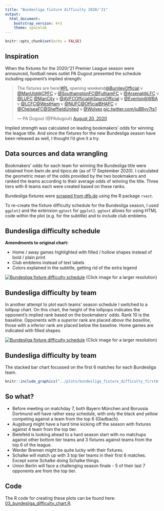 ```yaml
---
title: "Bundesliga fixture difficulty 2020/'21"
output: 
  html_document:
    bootstrap_version: 4+3
    theme: spacelab
---
```


```r
knitr::opts_chunk$set(echo = FALSE)
```

## Inspiration

When the fixtures for the 2020/'21 Premier League season were announced, football news outlet PA Dugout presented the schedule including opponent's implied strength:

<blockquote class="twitter-tweet"><p lang="und" dir="ltr">The fixtures are here!<a href="https://twitter.com/hashtag/PL?src=hash&amp;ref_src=twsrc%5Etfw">#PL</a> opening weekend<a href="https://twitter.com/BurnleyOfficial?ref_src=twsrc%5Etfw">@BurnleyOfficial</a> v <a href="https://twitter.com/ManUtd?ref_src=twsrc%5Etfw">@ManUtd</a><a href="https://twitter.com/CPFC?ref_src=twsrc%5Etfw">@CPFC</a> v <a href="https://twitter.com/SouthamptonFC?ref_src=twsrc%5Etfw">@SouthamptonFC</a><a href="https://twitter.com/FulhamFC?ref_src=twsrc%5Etfw">@FulhamFC</a> v <a href="https://twitter.com/Arsenal?ref_src=twsrc%5Etfw">@Arsenal</a><a href="https://twitter.com/LFC?ref_src=twsrc%5Etfw">@LFC</a> v <a href="https://twitter.com/LUFC?ref_src=twsrc%5Etfw">@LUFC</a> <a href="https://twitter.com/ManCity?ref_src=twsrc%5Etfw">@ManCity</a> v <a href="https://twitter.com/AVFCOfficial?ref_src=twsrc%5Etfw">@AVFCOfficial</a><a href="https://twitter.com/SpursOfficial?ref_src=twsrc%5Etfw">@SpursOfficial</a> v <a href="https://twitter.com/Everton?ref_src=twsrc%5Etfw">@Everton</a><a href="https://twitter.com/WBA?ref_src=twsrc%5Etfw">@WBA</a> v <a href="https://twitter.com/LCFC?ref_src=twsrc%5Etfw">@LCFC</a><a href="https://twitter.com/WestHam?ref_src=twsrc%5Etfw">@WestHam</a> v <a href="https://twitter.com/NUFC?ref_src=twsrc%5Etfw">@NUFC</a><a href="https://twitter.com/OfficialBHAFC?ref_src=twsrc%5Etfw">@OfficialBHAFC</a> v <a href="https://twitter.com/ChelseaFC?ref_src=twsrc%5Etfw">@ChelseaFC</a><a href="https://twitter.com/SheffieldUnited?ref_src=twsrc%5Etfw">@SheffieldUnited</a> v <a href="https://twitter.com/Wolves?ref_src=twsrc%5Etfw">@Wolves</a> <a href="https://t.co/juBByv7ts1">pic.twitter.com/juBByv7ts1</a></p>&mdash; PA Dugout (@PAdugout) <a href="https://twitter.com/PAdugout/status/1296356907024695302?ref_src=twsrc%5Etfw">August 20, 2020</a></blockquote> <script async src="https://platform.twitter.com/widgets.js" charset="utf-8"></script>

Implied strength was calculated on leading bookmakers' odds for winning the league title. And since the fixtures for the new Bundesliga season have been released as well, I thought I'd give it a try.


## Data sources and data wrangling

Bookmakers' odds for each team for winning the Bundesliga title were obtained from bwin.de and tipico.de (as of 17 September 2020). I calculated the geometric mean of the odds provided by the two bookmakers and ranked the teams according to their average odds of winning the title. Three tiers with 6 teams each were created based on these ranks.

Bundesliga fixtures were [scraped from dfb.de](../R/01_scrape_bundesliga_fixtures.R) using the R package `rvest`.

To re-create the fixture difficulty schedule for the Bundesliga season, I used `ggplot2` and the extension `ggtext` for `ggplot2`. `ggtext` allows for using HTML code within the plot (e.g. for the subtitle) and to include club emblems.


## Bundesliga difficulty schedule

**Amendments to original chart:**

* Home / away games highlighted with filled / hollow shapes instead of bold / plain print
* Club emblems instead of text labels
* Colors explained in the subtitle, getting rid of the extra legend

[![Bundesliga fixture difficulty schedule](../plots/bundesliga_fixture_difficulty.png)](../plots/bundesliga_fixture_difficulty.png)
(Click image for a larger resolution)


## Bundesliga difficulty by team

In another attempt to plot each teams' season schedule I switched to a lollipop chart. On this chart, the height of the lollipops indicates the opponent's implied rank based on the bookmakers' odds. Rank 10 is the baseline. Opponents with a *superior* rank are placed *above the baseline*, those with a inferior rank are placed below the baseline. Home games are indicated with filled shapes.


[![Bundesliga fixture difficulty schedule](../plots/bundesliga_fixture_difficulty_by_team_lollipop.png)](../plots/bundesliga_fixture_difficulty_by_team_lollipop.png)
(Click image for a larger resolution)



## Bundesliga difficulty by team

The stacked bar chart focussed on the first 6 matches for each Bundesliga team.

```r
knitr::include_graphics("../plots/bundesliga_fixture_difficulty_first6fixtures.png")
```

## So what?

* Before meeting on matchday 7, both Bayern München and Borussia Dortmund will have rather easy schedule, with only the black and yellow competing against a team from the top 6 (Gladbach).
* Augsburg might have a hard time kicking off the season with fixtures against 4 team from the top tier.
* Bielefeld is looking ahead to a hard season start with no matchups against other bottom tier teams and 3 fixtures against teams from the top 6 of the league.
* Werder Bremen might be quite lucky with their fixtures.
* Schalke will match up with 3 top tier teams in their first 6 matches. Except some Schalke doing Schalke things.
* Union Berlin will face a challenging season finale - 5 of their last 7 opponents are from the top tier.

## Code

The R code for creating these plots can be found here: [03_bundesliga_difficulty_chart.R](../R/03_bundesliga_difficulty_chart.R).


